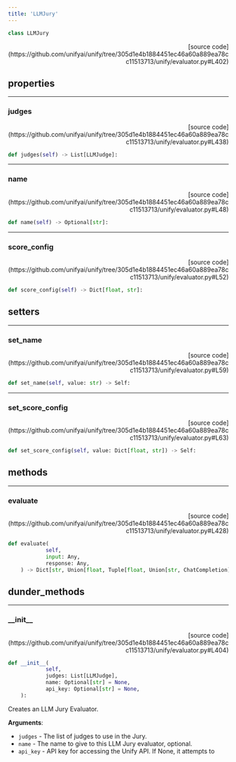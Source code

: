 ```yaml
---
title: 'LLMJury'
---
```


```python
class LLMJury
```

<p align="right">[source code](https://github.com/unifyai/unify/tree/305d1e4b1884451ec46a60a889ea78cc11513713/unify/evaluator.py#L402)</p>



## properties

---

### judges

<p align="right">[source code](https://github.com/unifyai/unify/tree/305d1e4b1884451ec46a60a889ea78cc11513713/unify/evaluator.py#L438)</p>

```python
def judges(self) -> List[LLMJudge]:
```



---

### name

<p align="right">[source code](https://github.com/unifyai/unify/tree/305d1e4b1884451ec46a60a889ea78cc11513713/unify/evaluator.py#L48)</p>

```python
def name(self) -> Optional[str]:
```



---

### score\_config

<p align="right">[source code](https://github.com/unifyai/unify/tree/305d1e4b1884451ec46a60a889ea78cc11513713/unify/evaluator.py#L52)</p>

```python
def score_config(self) -> Dict[float, str]:
```



## setters

---

### set\_name

<p align="right">[source code](https://github.com/unifyai/unify/tree/305d1e4b1884451ec46a60a889ea78cc11513713/unify/evaluator.py#L59)</p>

```python
def set_name(self, value: str) -> Self:
```



---

### set\_score\_config

<p align="right">[source code](https://github.com/unifyai/unify/tree/305d1e4b1884451ec46a60a889ea78cc11513713/unify/evaluator.py#L63)</p>

```python
def set_score_config(self, value: Dict[float, str]) -> Self:
```



## methods

---

### evaluate

<p align="right">[source code](https://github.com/unifyai/unify/tree/305d1e4b1884451ec46a60a889ea78cc11513713/unify/evaluator.py#L428)</p>

```python
def evaluate(
            self,
            input: Any,
            response: Any,
    ) -> Dict[str, Union[float, Tuple[float, Union[str, ChatCompletion]]]]:
```



## dunder_methods

---

### \_\_init\_\_

<p align="right">[source code](https://github.com/unifyai/unify/tree/305d1e4b1884451ec46a60a889ea78cc11513713/unify/evaluator.py#L404)</p>

```python
def __init__(
            self,
            judges: List[LLMJudge],
            name: Optional[str] = None,
            api_key: Optional[str] = None,
    ):
```

Creates an LLM Jury Evaluator.

**Arguments**:

- `judges` - The list of judges to use in the Jury.
- `name` - The name to give to this LLM Jury evaluator, optional.
- `api_key` - API key for accessing the Unify API. If None, it attempts to